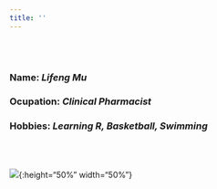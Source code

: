 ```yaml
---
title: ''
---
```

<br/><br/>

### __Name:__ *Lifeng Mu*
### __Ocupation:__ *Clinical Pharmacist*
### __Hobbies:__  *Learning R, Basketball, Swimming*

<br/><br/>

![](me4.jpg){:height="50%" width="50%"}


